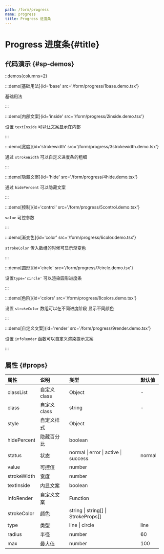 ```yaml
---
path: /form/progress
name: progress
title: Progress 进度条
---
```



<div class="sys-ctx-main-left">

# Progress 进度条\{#title\}

## 代码演示 \{#sp-demos\}

::demos{columns=2}

:::demo[基础用法]{id='base' src='/form/progress/1base.demo.tsx'}

基础用法

:::


:::demo[内部文案]{id='inside' src='/form/progress/2inside.demo.tsx'}

设置 `textInside` 可以让文案显示在内部

:::


:::demo[宽度]{id='strokewidth' src='/form/progress/3strokewidth.demo.tsx'}

通过 `strokeWidth` 可以自定义进度条的粗细

:::


:::demo[隐藏文案]{id='hide' src='/form/progress/4hide.demo.tsx'}

通过 `hidePercent` 可以隐藏文案

:::


:::demo[控制]{id='control' src='/form/progress/5control.demo.tsx'}

`value` 可控参数

:::


:::demo[渐变色]{id='color' src='/form/progress/6color.demo.tsx'}

`strokeColor` 传入数组的时候可显示渐变色

:::


:::demo[圆形]{id='circle' src='/form/progress/7circle.demo.tsx'}

设置`type='circle'` 可以渲染圆形进度条

:::


:::demo[色阶]{id='colors' src='/form/progress/8colors.demo.tsx'}

设置 `strokeColor` 数组可以在不同进度阶段 显示不同颜色

:::



:::demo[自定义文案]{id='render' src='/form/progress/9render.demo.tsx'}

设置 `infoRender` 函数可以自定义渲染提示文案

:::



## 属性 \{#props\}

| 属性 | 说明 | 类型 | 默认值 |
| :--- | :---- | :--- | :--- |
|classList|自定义class|Object|-|
|class|自定义class|string|-|
|style|自定义样式|Object||
|hidePercent|隐藏百分比|boolean||
|status|状态|normal &#124; error &#124; active &#124; success|normal|
|value|可控值|number||
|strokeWidth|宽度|number||
|textInside|内显文案|boolean||
|infoRender|自定义文案|Function||
|strokeColor|颜色|string  &#124;  string[]  &#124;  StrokeProps[]||
|type|类型|line &#124; circle|line|
|radius|半径|number|60|
|max|最大值|number|100|




</div>

